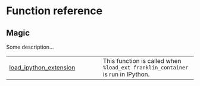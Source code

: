 # Function reference {.doc .doc-index}

## Magic

Some description...


| | |
| --- | --- |
| [load_ipython_extension](load_ipython_extension.qmd#franklin_container.magic.load_ipython_extension) | This function is called when `%load_ext franklin_container` is run in IPython. |